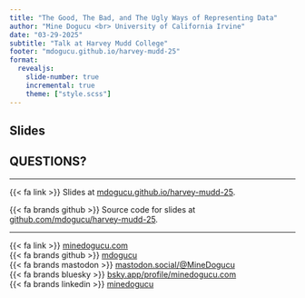 ```yaml
---
title: "The Good, The Bad, and The Ugly Ways of Representing Data"
author: "Mine Dogucu <br> University of California Irvine"
date: "03-29-2025"
subtitle: "Talk at Harvey Mudd College"
footer: "mdogucu.github.io/harvey-mudd-25"
format: 
  revealjs:
    slide-number: true
    incremental: true
    theme: ["style.scss"]
---
```


## Slides

## QUESTIONS?

<hr>

{{< fa link >}} Slides at [mdogucu.github.io/harvey-mudd-25](https://mdogucu.github.io/harvey-mudd-25).

{{< fa brands github >}} Source code for slides at [github.com/mdogucu/harvey-mudd-25](https://github.com/mdogucu/harvey-mudd-25).

<hr>

{{< fa link >}} <a href = "http://minedogucu.com">minedogucu.com</a>  
{{< fa brands github >}}  <a href = "http://github.com/mdogucu">mdogucu</a>   
{{< fa brands mastodon >}} <a href = "https://mastodon.social/@MineDogucu">mastodon.social/@MineDogucu</a>  
{{< fa brands bluesky >}} <a href = "https://bsky.app/profile/minedogucu.com">bsky.app/profile/minedogucu.com</a>  
{{< fa brands linkedin >}} <a href = "https://www.linkedin.com/in/minedogucu/">minedogucu</a> 

::: footer
:::